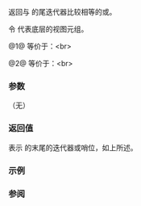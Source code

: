 {{cpp/ranges/zip_transform_view/title | end}}
{{cpp/ranges/zip_transform_view/navbar}}
{{dcl begin}}
{{dcl | num=1 | since=c++23 |
constexpr auto end();
}}
{{dcl | num=2 | since=c++23 |
constexpr auto end() const
    requires ranges::range&lt;const /*InnerView*/&gt; &amp;&amp;
             std::regular_invocable&lt;const F&amp;,
                 ranges::range_reference_t&lt;const Views&gt;...&gt;;
}}
{{dcl end}}

返回与 {{rlpt|/|zip_transform_view}} 的尾迭代器比较相等的{{rlp|iterator|迭代器}}或{{rlp|sentinel|哨位}}。

令 {{tt|zip_}} 代表底层的视图元组。

@1@ 等价于：&lt;br&gt;{{c|
if constexpr (ranges::common_range&lt;/*InnerView*/&gt;)
    return /*iterator*/&lt;false&gt;(*this, zip_.end());
else
    return /*sentinel*/&lt;false&gt;(zip_.end());
}}

@2@ 等价于：&lt;br&gt;{{c|
if constexpr (ranges::common_range&lt;const /*InnerView*/&gt;)
    return /*iterator*/&lt;true&gt;(*this, zip_.end());
else
    return /*sentinel*/&lt;true&gt;(zip_.end());
}}

===参数===
（无）

===返回值===
表示 {{tt|zip_transform_view}} 的末尾的迭代器或哨位，如上所述。

===示例===
{{example
|code=
|output=
}}

===参阅===
{{dsc begin}}
{{dsc inc | cpp/ranges/adaptor/dsc begin | zip_transform_view}}
{{dsc inc | cpp/ranges/dsc end}}
{{dsc end}}

{{langlinks|de|en|es|fr|it|ja|pt|ru}}